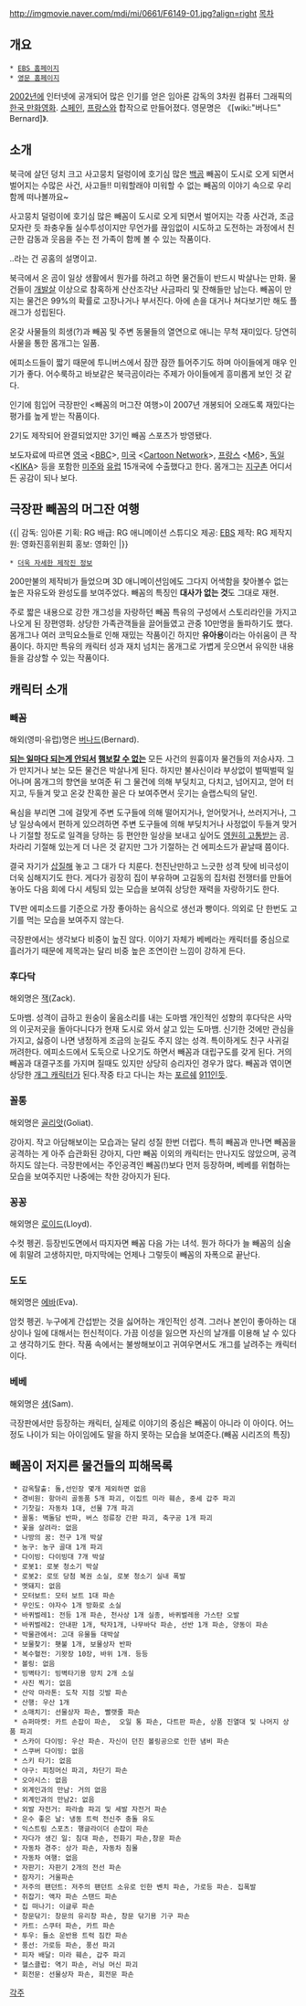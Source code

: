 http://imgmovie.naver.com/mdi/mi/0661/F6149-01.jpg?align=right [[목차]]
== 개요 ==
 * [http://home.ebs.co.kr/backkom/index.html EBS 홈페이지]
 * [http://brbplay.com/en/shows/bernard 영문 홈페이지]

[[2002년]]에 인터넷에 공개되어 많은 인기를 얻은 임아론 감독의 3차원 컴퓨터 그래픽의 [[한국 만화영화]]. [[스페인]], [[프랑스]]와 합작으로 만들어졌다. 영문명은 《[wiki:"버나드" Bernard]》.

== 소개 ==
북극에 살던 덩치 크고 사고뭉치 덜렁이에 호기심 많은 [[백곰]] 빼꼼이 도시로 오게 되면서 벌어지는 수많은 사건, 사고들!! 미워할래야 미워할 수 없는 빼꼼의 이야기 속으로 우리 함께 떠나볼까요~

사고뭉치 덜렁이에 호기심 많은 빼꼼이 도시로 오게 되면서 벌어지는 각종 사건과, 조금 모자란 듯 좌충우돌 실수투성이지만 무언가를 끊임없이 시도하고 도전하는 과정에서 친근한 감동과 웃음을 주는 전 가족이 함께 볼 수 있는 작품이다.

..라는 건 공홈의 설명이고.

북극에서 온 곰이 일상 생활에서 뭔가를 하려고 하면 물건들이 반드시 박살나는 만화. 물건들이 [[개발살]] 이상으로 참혹하게 산산조각난 사금파리 및 잔해들만 남는다. 빼꼼이 만지는 물건은 99%의 확률로 고장나거나 부서진다. 아에 손을 대거나 쳐다보기만 해도 플래그가 성립된다.

온갖 사물들의 희생(?)과 빼꼼 및 주변 동물들의 열연으로 애니는 무척 재미있다. 당연히 사물을 통한 몸개그는 일품.

에피소드들이 짧기 때문에 투니버스에서 잠깐 잠깐 틀어주기도 하며 아이들에게 매우 인기가 좋다. 어수룩하고 바보같은 북극곰이라는 주제가 아이들에게 흥미롭게 보인 것 같다.

인기에 힘입어 극장판인 <빼꼼의 머그잔 여행>이 2007년 개봉되어 오래도록 재밌다는 평가를 높게 받는 작품이다.

2기도 제작되어 완결되었지만 3기인 빼꼼 스포츠가 방영됐다.

보도자료에 따르면 [[영국]] <[[BBC]]>, [[미국]] <[[Cartoon Network]]>, [[프랑스]] <[[M6]]>, [[독일]] <[[KIKA]]> 등을 포함한 [[미주]]와 [[유럽]] 15개국에 수출했다고 한다. 몸개그는 [[지구촌]] 어디서든 공감이 되나 보다.

== 극장판 빼꼼의 머그잔 여행 ==
{{|
감독: 임아론
기획: RG  
배급: RG 애니메이션 스튜디오 
제공: [[EBS]] 
제작: RG
제작지원: 영화진흥위원회
홍보: 영화인
|}}

 * [http://gall.dcinside.com/list.php?id=korea_ani&no=5124&page=1&search_pos=-5714&k_type=0110&keyword=%EB%B9%BC%EA%BC%BC&bbs= 더욱 자세한 제작진 정보]

200만불의 제작비가 들었으며 3D 애니메이션임에도 그다지 어색함을 찾아볼수 없는 높은 자유도와 완성도를 보여주었다. 빼꼼의 특징인 '''대사가 없는 것'''도 그대로 재현.

주로 짧은 내용으로 강한 개그성을 자랑하던 빼꼼 특유의 구성에서 스토리라인을 가지고 나오게 된 장편영화. 상당한 가족관객들을 끌어들였고 관중 10만명을 돌파하기도 했다. 몸개그나 여러 코믹요소들로 인해 재밌는 작품이긴 하지만 '''유아용'''이라는 아쉬움이 큰 작품이다. 하지만 특유의 캐릭터 성과 재치 넘치는 몸개그로 가볍게 웃으면서 유익한 내용들을 감상할 수 있는 작품이다.

== 캐릭터 소개 ==
=== 빼꼼 ===
해외(영미·유럽)명은 [[버나드]](Bernard).

'''[[머피의 법칙|되는 일마다 되는게 안되서]] [[권진수|햄보칼 수 없는]]''' 모든 사건의 원흉이자 물건들의 저승사자. 그가 만지거나 보는 모든 물건은 박살나게 된다. 하지만 불사신이라 부상없이 벌떡벌떡 일어나며 몸개그의 향연을 보여준 뒤 그 물건에 의해 부딪치고, 다치고, 넘어지고, 얻어 터지고, 두들겨 맞고 온갖 잔혹한 꼴은 다 보여주면서 웃기는 슬랩스틱의 달인.

욕심을 부리면 그에 걸맞게 주변 도구들에 의해 떨어지거나, 얻어맞거나, 쓰러지거나, 그냥 일상속에서 편하게 있으려하면 주변 도구들에 의해 부딪치거나 사정없이 두들겨 맞거나 기절할 정도로 일격을 당하는 등 편안한 일상을 보내고 싶어도 [[영원히 고통받는]] 곰. 차라리 기절해 있는게 더 나은 것 같지만 그가 기절하는 건 에피소드가 끝날때 쯤이다.

결국 자기가 [[삽질]]해 놓고 그 대가 다 치룬다. 천진난만하고 느긋한 성격 탓에 비극성이 더욱 심해지기도 한다. 게다가  굉장히 집이 부유하며 고길동의 집처럼 전쟁터를 만들어 놓아도 다음 회에 다시 세팅되 있는 모습을 보여줘 상당한 재력을 자랑하기도 한다.

TV판 에피소드를 기준으로 가장 좋아하는 음식으로 생선과 빵이다. 의외로 단 한번도 고기를 먹는 모습을 보여주지 않는다.

극장판에서는 생각보다 비중이 높진 않다. 이야기 자체가 베베라는 캐릭터를 중심으로 흘러가기 때문에 제목과는 달리 비중 높은 조연이란 느낌이 강하게 든다.

=== 후다닥 ===
해외명은 [[잭]](Zack).

도마뱀. 성격이 급하고 원숭이 울음소리를 내는 도마뱀 개인적인 성향의 후다닥은 사막의 이곳저곳을 돌아다니다가 현재 도시로 와서 살고 있는 도마뱀. 신기한 것에만 관심을 가지고, 싫증이 나면 냉정하게 조금의 눈길도 주지 않는 성격. 특이하게도 친구 사귀길 꺼려한다. 에피소드에서 도둑으로 나오기도 하면서 빼꼼과 대립구도를 갖게 된다. 거의 빼꼼과 대결구조를 가지며 질때도 있지만 상당히 승리자인 경우가 많다. 빼꼼과 엮이면 상당한 [[개그 캐릭터]]가 된다.작중 타고 다니는 차는 [[포르쉐]] [[911]]인듯. 
=== 꼴통 ===
해외명은 [[골리앗]](Goliat).

강아지. 작고 아담해보이는 모습과는 달리 성질 한번 더럽다. 특히 빼꼼과 만나면 빼꼼을 공격하는 게 아주 습관화된 강아지, 다만 빼꼼 이외의 캐릭터는 만나지도 않았으며, 공격하지도 않는다. 극장판에서는 주인공격인 빼꼼(!)보다 먼저 등장하며, 베베를 위협하는 모습을 보여주지만 나중에는 착한 강아지가 된다.

=== 꽁꽁 ===
해외명은 [[로이드]](Lloyd).

수컷 펭귄. 등장빈도면에서 따지자면 빼꼼 다음 가는 녀석. 뭔가 하다가 늘 빼꼼의 심술에 휘말려 고생하지만, 마지막에는 언제나 그렇듯이 빼꼼의 자폭으로 끝난다.

=== 도도 ===
해외명은 [[에바]](Eva).

암컷 펭귄. 누구에게 간섭받는 것을 싫어하는 개인적인 성격. 그러나 본인이 좋아하는 대상이나 일에 대해서는 헌신적이다. 가끔 이성을 잃으면 자신의 날개를 이용해 날 수 있다고 생각하기도 한다. 작품 속에서는 불쌍해보이고 귀여우면서도 개그를 날려주는 캐릭터이다.

=== 베베 ===
해외명은 [[샘]](Sam).

극장판에서만 등장하는 캐릭터, 실제로 이야기의 중심은 빼꼼이 아니라 이 아이다. 어느 정도 나이가 되는 아이임에도 말을 하지 못하는 모습을 보여준다.(빼꼼 시리즈의 특징)

== 빼꼼이 저지른 물건들의 피해목록 ==
  * 감옥탈출: 돌,선인장 몇개 제외하면 없음
  * 경비원: 항아리 골동품 5개 파괴, 이집트 미라 훼손, 중세 갑주 파괴  
  * 기찻길: 자동차 1대, 선물 7개 파괴 
  * 꼴통: 벽돌담 반파, 버스 정류장 간판 파괴, 축구공 1개 파괴 
  * 꽃을 살려라: 없음
  * 나방의 꿈: 전구 1개 박살 
  * 농구: 농구 골대 1개 파괴
  * 다이빙: 다이빙대 7개 박살
  * 로봇1: 로봇 청소기 박살
  * 로봇2: 로또 당첨 복권 소실, 로봇 청소기 실내 폭발
  * 멧돼지: 없음
  * 모터보트: 모터 보트 1대 파손 
  * 무인도: 야자수 1개 방화로 소실
  * 바퀴벌레1: 전등 1개 파손, 천사상 1개 실종, 바퀴벌레용 가스탄 오발 
  * 바퀴벌레2: 안내판 1개, 탁자1개, 나무바닥 파손, 선반 1개 파손, 양동이 파손 
  * 박물관에서: 고대 유물들 대박살
  * 보물찾기: 횃불 1개, 보물상자 반파
  * 복수혈전: 기왓장 10장, 바위 1개. 등등
  * 볼링: 없음
  * 빙벽타기: 빙벽타기용 망치 2개 소실  
  * 사진 찍기: 없음
  * 산악 마라톤: 도착 지점 깃발 파손
  * 산행: 우산 1개
  * 소매치기: 선물상자 파손, 빨랫줄 파손
  * 슈퍼마켓: 카트 손잡이 파손,  오일 통 파손, 다트판 파손, 상품 진열대 및 나머지 상품 파괴
  * 스카이 다이빙: 우산 파손. 자신이 던진 볼링공으로 인한 냄비 파손
  * 스쿠버 다이빙: 없음
  * 스키 타기: 없음
  * 야구: 피칭머신 파괴, 차단기 파손
  * 오아시스: 없음
  * 외계인과의 만남: 거의 없음
  * 외계인과의 만남2: 없음
  * 외발 자전거: 파라솔 파괴 및 세발 자전거 파손 
  * 운수 좋은 날: 냉동 트럭 전신주 충돌 유도 
  * 익스트림 스포츠: 행글라이더 손잡이 파손
  * 자다가 생긴 일: 침대 파손, 전화기 파손,창문 파손
  * 자동차 경주: 상가 파손, 자동차 침몰
  * 자동차 여행: 없음
  * 자판기: 자판기 2개의 전선 파손
  * 잠자기: 거울파손 
  * 저주의 팬던트: 저주의 팬던트 소유로 인한 벤치 파손, 가로등 파손. 집폭발
  * 쥐잡기: 액자 파손 스탠드 파손 
  * 집 떠나기: 이글루 파손
  * 창문닦기: 창문의 유리창 파손, 창문 닦기용 기구 파손
  * 카트: 스쿠터 파손, 카트 파손
  * 투우: 들소 운반용 트럭 짐칸 파손
  * 풍선: 가로등 파손, 풍선 파괴
  * 피자 배달: 미라 훼손, 갑주 파괴
  * 헬스클럽: 역기 파손, 러닝 머신 파괴 
  * 회전문: 선물상자 파손, 회전문 파손

[[각주]]
